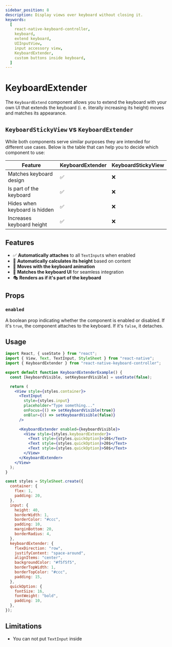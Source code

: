```yaml
---
sidebar_position: 8
description: Display views over keyboard without closing it.
keywords:
  [
    react-native-keyboard-controller,
    keyboard,
    extend keyboard,
    UIInputView,
    input accessory view,
    KeyboardExtender,
    custom buttons inside keyboard,
  ]
---
```


# KeyboardExtender


<div style={{ display: "flex", justifyContent: "center", marginBottom: 20 }}>
  <Lottie
    className="lottie"
    animationData={lottie}
    style={{ width: 400, height: 400 }}
    loop
  />
</div>

The `KeyboardExtend` component allows you to extend the keyboard with your own UI that extends the keyboard (i. e. literally increasing its height) moves and matches its appearance.

## `KeyboardStickyView` vs `KeyboardExtender`

While both components serve similar purposes they are intended for different use cases. Below is the table that can help you to decide which component to use:

| Feature                       | KeyboardExtender | KeyboardStickyView |
| ----------------------------- | ---------------- | ------------------ |
| Matches keyboard design       | ✅               | ❌                 |
| Is part of the keyboard       | ✅               | ❌                 |
| Hides when keyboard is hidden | ✅               | ❌                 |
| Increases keyboard height     | ✅               | ❌                 |

## Features

- ✅ **Automatically attaches** to all `TextInput`s when enabled
- 📏 **Automatically calculates its height** based on content
- 🎯 **Moves with the keyboard animation**
- 🎨 **Matches the keyboard UI** for seamless integration
- 🎭 **Renders as if it's part of the keyboard**

## Props

### `enabled`

A boolean prop indicating whether the component is enabled or disabled. If it's `true`, the component attaches to the keyboard. If it's `false`, it detaches.

## Usage

```jsx
import React, { useState } from "react";
import { View, Text, TextInput, StyleSheet } from "react-native";
import { KeyboardExtender } from "react-native-keyboard-controller";

export default function KeyboardExtenderExample() {
  const [keyboardVisible, setKeyboardVisible] = useState(false);

  return (
    <View style={styles.container}>
      <TextInput
        style={styles.input}
        placeholder="Type something..."
        onFocus={() => setKeyboardVisible(true)}
        onBlur={() => setKeyboardVisible(false)}
      />

      <KeyboardExtender enabled={keyboardVisible}>
        <View style={styles.keyboardExtender}>
          <Text style={styles.quickOption}>10$</Text>
          <Text style={styles.quickOption}>20$</Text>
          <Text style={styles.quickOption}>50$</Text>
        </View>
      </KeyboardExtender>
    </View>
  );
}

const styles = StyleSheet.create({
  container: {
    flex: 1,
    padding: 20,
  },
  input: {
    height: 40,
    borderWidth: 1,
    borderColor: "#ccc",
    padding: 10,
    marginBottom: 20,
    borderRadius: 4,
  },
  keyboardExtender: {
    flexDirection: "row",
    justifyContent: "space-around",
    alignItems: "center",
    backgroundColor: "#f5f5f5",
    borderTopWidth: 1,
    borderTopColor: "#ccc",
    padding: 15,
  },
  quickOption: {
    fontSize: 16,
    fontWeight: "bold",
    padding: 10,
  },
});
```

## Limitations

- You can not put `TextInput` inside <!-- VERIFY -->

